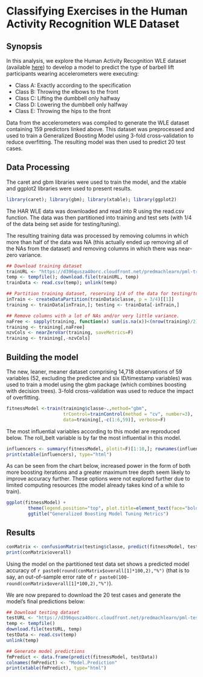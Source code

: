# Classifying Exercises in the Human Activity Recognition WLE Dataset

## Synopsis
In this analysis, we explore the Human Activity Recognition WLE dataset (available [here](http://groupware.les.inf.puc-rio.br/har)) to develop a model to predict the type of barbell lift participants wearing accelerometers were executing:

* Class A: Exactly according to the specification
* Class B: Throwing the elbows to the front
* Class C: Lifting the dumbbell only halfway
* Class D: Lowering the dumbbell only halfway
* Class E: Throwing the hips to the front

Data from the accelerometers was compiled to generate the WLE dataset containing 159 predictors linked above. This dataset was preprocessed and used to train a Generalized Boosting Model using 3-fold cross-validation to reduce overfitting.  The resulting model was then used to predict 20 test cases.

## Data Processing

The caret and gbm libraries were used to train the model, and the xtable and ggplot2 libraries were used to present results.
```r
library(caret); library(gbm); library(xtable); library(ggplot2)
```


The HAR WLE data was downloaded and read into R using the read.csv function.  The data was then partitioned into training and test sets (with 1/4 of the data being set aside for testing/tuning).

The resulting training data was processed by removing columns in which more than half of the data was NA (this actually ended up removing all of the NAs from the dataset) and removing columns in which there was near-zero variance.
```r
## Download training dataset
trainURL <- "https://d396qusza40orc.cloudfront.net/predmachlearn/pml-training.csv"
temp <- tempfile(); download.file(trainURL, temp)
trainData <- read.csv(temp); unlink(temp)

## Partition training dataset, reserving 1/4 of the data for testing/tuning.
inTrain <- createDataPartition(trainData$classe, p = 3/4)[[1]]
training <- trainData[inTrain,]; testing <- trainData[-inTrain,]

## Remove columns with a lot of NAs and/or very little variance. 
naFree <- sapply(training, function(x) sum(is.na(x))<(nrow(training)/2))
training <- training[,naFree]
nzvCols <- nearZeroVar(training, saveMetrics=F)
training <- training[,-nzvCols]
```


## Building the model

The new, leaner, meaner dataset comprising 14,718 observations of 59 variables (52, excluding the predictee and six ID/timestamp variables) was used to train a model using the gbm package (which combines boosting with decision trees).  3-fold cross-validation was used to reduce the impact of overfitting.
```r
fitnessModel <-train(training$classe~.,method="gbm",
                     trControl=trainControl(method = "cv", number=3),
                     data=training[,-c(1:6,59)], verbose=F)
```


The most influential variables according to this model are reproduced below. The roll_belt variable is by far the most influential in this model.
```r
influencers <- summary(fitnessModel, plotit=F)[1:10,]; rownames(influencers) <- NULL
print(xtable(influencers), type="html")
```


As can be seen from the chart below, increased power in the form of both more boosting iterations and a greater maximum tree depth seem likely to improve accuracy further. These options were not explored further due to limited computing  resources (the model already takes kind of a while to train).
```r
ggplot(fitnessModel) + 
        theme(legend.position="top", plot.title=element_text(face="bold")) +
        ggtitle("Generalized Boosting Model Tuning Metrics")
```


## Results

```r
conMatrix <- confusionMatrix(testing$classe, predict(fitnessModel, testing))
print(conMatrix$overall)
```

Using the model on the partitioned test data set shows a predicted model accuracy of `r paste0(round(conMatrix$overall[1]*100,2),"%")` (that is to say, an out-of-sample error rate of `r paste0(100-round(conMatrix$overall[1]*100,2),"%")`).


We are now prepared to download the 20 test cases and generate the model's final predictions below:
```r
## Download testing dataset
testURL <- "https://d396qusza40orc.cloudfront.net/predmachlearn/pml-testing.csv"
temp <- tempfile()
download.file(testURL, temp)
testData <- read.csv(temp)
unlink(temp)

## Generate model predictions
fmPredict <- data.frame(predict(fitnessModel, testData))
colnames(fmPredict) <- "Model.Prediction"
print(xtable(fmPredict), type="html")
```

